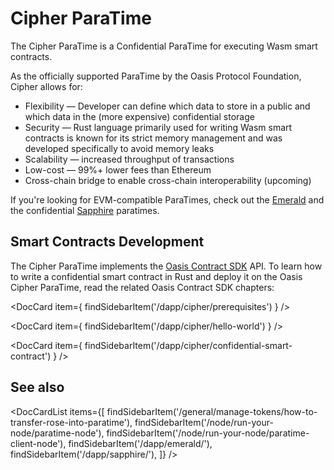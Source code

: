 
# Cipher ParaTime

The Cipher ParaTime is a Confidential ParaTime for executing Wasm smart contracts.

As the officially supported ParaTime by the Oasis Protocol Foundation, Cipher
allows for:

* Flexibility — Developer can define which data to store in a public
  and which data in the (more expensive) confidential storage
* Security — Rust language primarily used for writing Wasm smart contracts is
  known for its strict memory management and was developed specifically to
  avoid memory leaks
* Scalability — increased throughput of transactions
* Low-cost — 99%+ lower fees than Ethereum
* Cross-chain bridge to enable cross-chain interoperability (upcoming)

If you're looking for EVM-compatible ParaTimes, check out the
[Emerald](../emerald/README.mdx) and the confidential
[Sapphire](../sapphire/README.mdx) paratimes.

## Smart Contracts Development

The Cipher ParaTime implements the [Oasis Contract SDK] API. To learn how to
write a confidential smart contract in Rust and deploy it on the Oasis Cipher
ParaTime, read the related Oasis Contract SDK chapters:

<DocCard item={
    findSidebarItem('/dapp/cipher/prerequisites')
} />

<DocCard item={
    findSidebarItem('/dapp/cipher/hello-world')
} />

<DocCard item={
    findSidebarItem('/dapp/cipher/confidential-smart-contract')
} />

## See also

<DocCardList items={[
    findSidebarItem('/general/manage-tokens/how-to-transfer-rose-into-paratime'),
    findSidebarItem('/node/run-your-node/paratime-node'),
    findSidebarItem('/node/run-your-node/paratime-client-node'),
    findSidebarItem('/dapp/emerald/'),
    findSidebarItem('/dapp/sapphire/'),
]} />

[Oasis Contract SDK]:
  https://github.com/oasisprotocol/oasis-sdk/tree/main/contract-sdk
